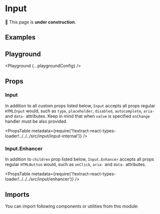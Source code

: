 



# Input

🚧 This page is **under construction**.

## Examples

<Example title="Basic Usage" path="input/basic-usage">
  <BasicUsage />
</Example>

<Example title="Sizes" path="input/sizes">
  <Sizes />
</Example>

<Example title="Types" path="input/types">
  <Types />
</Example>

<Example title="States" path="input/states">
  <States />
</Example>

<Example title="With Enhancers" path="input/with-enhancers">
  <WithEnhancers />
</Example>

<Example title="Inverted" path="input/inverted" darkPreview>
  <Inverted />
</Example>

## Playground

<Playground {...playgroundConfig} />

## Props

### Input

In addition to all custom props listed below, `Input` accepts all props regular `HTMLInput` would, such as `type`, `placeholder`, `disabled`, `autocomplete`, `aria-` and `data-` attributes. Keep in mind that when `value` is specified `onChange` handler must be also provided.

<PropsTable
  metadata={require('!!extract-react-types-loader!../../../src/input/input-internal')}
/>

### Input.Enhancer

In addition to `children` prop listed below, `Input.Enhancer` accepts all props regular `HTMLButton` would, such as `onClick`, `aria-` and `data-` attributes.

<PropsTable
  metadata={require('!!extract-react-types-loader!../../../src/input/enhancer')}
/>

## Imports

You can import following components or utilities from this module:

<Imports module={InputExports} path="@datacamp/waffles/input" />
